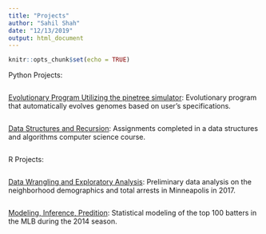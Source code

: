 ```yaml
---
title: "Projects"
author: "Sahil Shah"
date: "12/13/2019"
output: html_document
---
```


```r
knitr::opts_chunk$set(echo = TRUE)
```
Python Projects:
```R
```
[Evolutionary Program Utilizing the pinetree simulator](https://github.com/SahilBShah/pinetree-toys):
Evolutionary program that automatically evolves genomes based on user's specifications.
```R
```
[Data Structures and Recursion](https://github.com/SahilBShah/CS313E):
Assignments completed in a data structures and algorithms computer science course.
```R
```
R Projects:
```R
```
[Data Wrangling and Exploratory Analysis](/Project1):
Preliminary data analysis on the neighborhood demographics and total arrests in Minneapolis in 2017.
```R
```
[Modeling, Inference, Predition](/Project2):
Statistical modeling of the top 100 batters in the MLB during the 2014 season.
